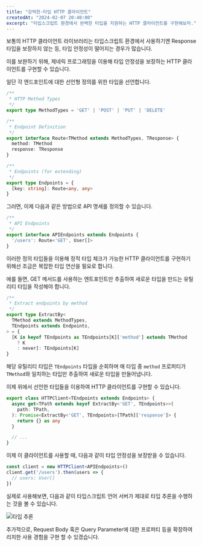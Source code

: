 ```yaml
---
title: "강력한-타입 HTTP 클라이언트"
createdAt: "2024-02-07 20:40:00"
excerpt: "타입스크립트 환경에서 완벽한 타입을 지원하는 HTTP 클라이언트를 구현해보자."
---
```


보통의 HTTP 클라이언트 라이브러리는 타입스크립트 환경에서 사용하기엔 Response 타입을 보장하지 않는 등, 타입 안정성이 떨어지는 경우가 많습니다.

이를 보완하기 위해, 제네릭 프로그래밍을 이용해 타입 안정성을 보장하는 HTTP 클라이언트를 구현할 수 있습니다.

일단 각 엔드포인트에 대한 선언형 정의를 위한 타입을 선언합니다.

```typescript
/**
 * HTTP Method Types
 */
export type MethodTypes = 'GET' | 'POST' | 'PUT' | 'DELETE'

/**
 * Endpoint Definition
 */
export interface Route<TMethod extends MethodTypes, TResponse> {
  method: TMethod
  response: TResponse
}

/**
 * Endpoints (for extending)
 */
export type Endpoints = {
  [key: string]: Route<any, any>
}
```

그러면, 이제 다음과 같은 방법으로 API 명세를 정의할 수 있습니다.

```typescript
/**
 * API Endpoints
 */
export interface APIEndpoints extends Endpoints {
  '/users': Route<'GET', User[]>
}
```

이러한 정의 타입들을 이용해 정적 타입 체크가 가능한 HTTP 클라이언트를 구현하기 위해선 조금은 복잡한 타입 연산을 필요로 합니다.

에를 들면, GET 메서드를 사용하는 엔트포인트만 추출하여 새로운 타입을 만드는 유틸리티 타입을 작성해야 합니다.

```typescript
/**
 * Extract endpoints by method
 */
export type ExtractBy<
  TMethod extends MethodTypes,
  TEndpoints extends Endpoints,
> = {
  [K in keyof TEndpoints as TEndpoints[K]['method'] extends TMethod
    ? K
    : never]: TEndpoints[K]
}
```

해당 유틸리티 타입은 `TEndpoints` 타입을 순회하며 매 타입 중 `method` 프로퍼티가 `TMethod`와 일치하는 타입만 추출하여 새로운 타입을 만들어냅니다.

이제 위에서 선언한 타입들을 이용하여 HTTP 클라이언트를 구현할 수 있습니다.

```typescript
export class HTTPClient<TEndpoints extends Endpoints> {
  async get<TPath extends keyof ExtractBy<'GET', TEndpoints>>(
    path: TPath,
  ): Promise<ExtractBy<'GET', TEndpoints>[TPath]['response']> {
    return {} as any
  }

  // ...
}
```

이제 이 클라이언트를 사용할 때, 다음과 같이 타입 안정성을 보장받을 수 있습니다.

```typescript
const client = new HTTPClient<APIEndpoints>()
client.get('/users').then(users => {
  // users: User[]
})
```

실제로 사용해보면, 다음과 같이 타입스크립트 언어 서버가 제대로 타입 추론을 수행하는 것을 볼 수 있습니다.

![타입 추론](/static/blog/strongly-typed-http-client/result.png)

추가적으로, Request Body 혹은 Query Parameter에 대한 프로퍼티 등을 확장하여 리치한 사용 경험을 구현 할 수 있겠습니다.